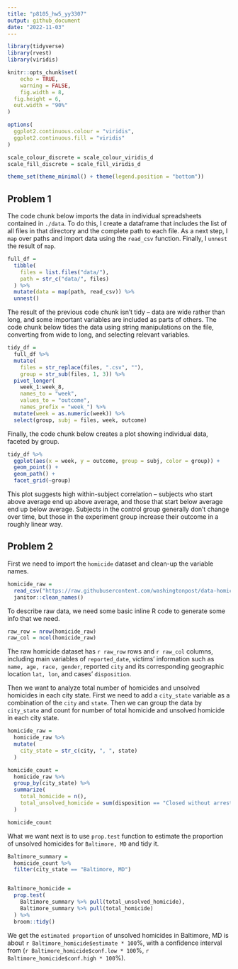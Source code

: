 ```yaml
---
title: "p8105_hw5_yy3307"
output: github_document
date: "2022-11-03"
---
```


```r
library(tidyverse)
library(rvest)
library(viridis)

knitr::opts_chunk$set(
	echo = TRUE,
	warning = FALSE,
	fig.width = 8, 
  fig.height = 6,
  out.width = "90%"
)

options(
  ggplot2.continuous.colour = "viridis",
  ggplot2.continuous.fill = "viridis"
)

scale_colour_discrete = scale_colour_viridis_d
scale_fill_discrete = scale_fill_viridis_d

theme_set(theme_minimal() + theme(legend.position = "bottom"))
```

## Problem 1

The code chunk below imports the data in individual spreadsheets contained in `./data`. To do this, I create a dataframe that includes the list of all files in that directory and the complete path to each file. As a next step, I `map` over paths and import data using the `read_csv` function. Finally, I `unnest` the result of `map`.

```r
full_df = 
  tibble(
    files = list.files("data/"),
    path = str_c("data/", files)
  ) %>% 
  mutate(data = map(path, read_csv)) %>% 
  unnest()
```

The result of the previous code chunk isn't tidy -- data are wide rather than long, and some important variables are included as parts of others. The code chunk below tides the data using string manipulations on the file, converting from wide to long, and selecting relevant variables. 

```r
tidy_df = 
  full_df %>% 
  mutate(
    files = str_replace(files, ".csv", ""),
    group = str_sub(files, 1, 3)) %>% 
  pivot_longer(
    week_1:week_8,
    names_to = "week",
    values_to = "outcome",
    names_prefix = "week_") %>% 
  mutate(week = as.numeric(week)) %>% 
  select(group, subj = files, week, outcome)
```

Finally, the code chunk below creates a plot showing individual data, faceted by group. 

```r
tidy_df %>% 
  ggplot(aes(x = week, y = outcome, group = subj, color = group)) + 
  geom_point() + 
  geom_path() + 
  facet_grid(~group)
```

This plot suggests high within-subject correlation -- subjects who start above average end up above average, and those that start below average end up below average. Subjects in the control group generally don't change over time, but those in the experiment group increase their outcome in a roughly linear way. 

## Problem 2

First we need to import the `homicide` dataset and clean-up the variable names.

```r
homicide_raw = 
  read_csv("https://raw.githubusercontent.com/washingtonpost/data-homicides/master/homicide-data.csv") %>% 
  janitor::clean_names()
```

To describe raw data, we need some basic inline R code to generate some info that we need.

```r
raw_row = nrow(homicide_raw)
raw_col = ncol(homicide_raw)
```

The raw homicide dataset has `r raw_row` rows and `r raw_col` columns, including main variables of `reported_date`, victims' information such as `name, age, race, gender`, reported `city` and its corresponding geographic location `lat, lon`, and cases' `disposition`.

Then we want to analyze total number of homicides and unsolved homicides in each city state. First we need to add a `city_state` variable as a combination of the `city` and `state`. Then we can group the data by  `city_state` and count for number of total homicide and unsolved homicide in each city state.

```r
homicide_raw =
  homicide_raw %>% 
  mutate(
    city_state = str_c(city, ", ", state)
  )

homicide_count =
  homicide_raw %>%
  group_by(city_state) %>%
  summarize(
    total_homicide = n(),
    total_unsolved_homicide = sum(disposition == "Closed without arrest" | disposition == "Open/No arrest")
  )

homicide_count
```

What we want next is to use `prop.test` function to estimate the proportion of unsolved homicides for `Baltimore, MD` and tidy it.

```r
Baltimore_summary = 
  homicide_count %>% 
  filter(city_state == "Baltimore, MD")


Baltimore_homicide =
  prop.test(
    Baltimore_summary %>% pull(total_unsolved_homicide), 
    Baltimore_summary %>% pull(total_homicide)
  ) %>% 
  broom::tidy()
```

We get the `estimated proportion` of unsolved homicides in Baltimore, MD is about `r Baltimore_homicide$estimate * 100`%, with a confidence interval from (`r Baltimore_homicide$conf.low * 100`%, `r Baltimore_homicide$conf.high * 100`%).